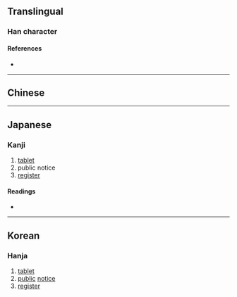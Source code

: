 {{character info}}
==Translingual==

===Han character===
{{Han char|rn=91|rad=片|as=10|sn=14|four=20027|canj=LLYBS,LNYBS|ids=⿰片旁}}

====References====
* {{Han ref|kx=0694.060|dkj=19876|dj=1107.150|hdz=32019.120|uh=7253|ud=29267|bh=E2C6|bd=58054}}

----

==Chinese==
{{zh-see|榜|v}}

----

==Japanese==

===Kanji===
{{ja-kanji|grade=|rs=片10}}

# [[tablet]]
# public notice
# [[register]]

====Readings====
* {{ja-readings|on=[[ぼう]] (bō), [[ほう]] (hō)|kun=[[ふだ]] (fuda)}}

----

==Korean==

===Hanja===
{{ko-hanja|hangeul=방|eumhun=|rv=bang|mr=pang|y=pang}}

# [[tablet]]
# [[public]] [[notice]]
# [[register]]
